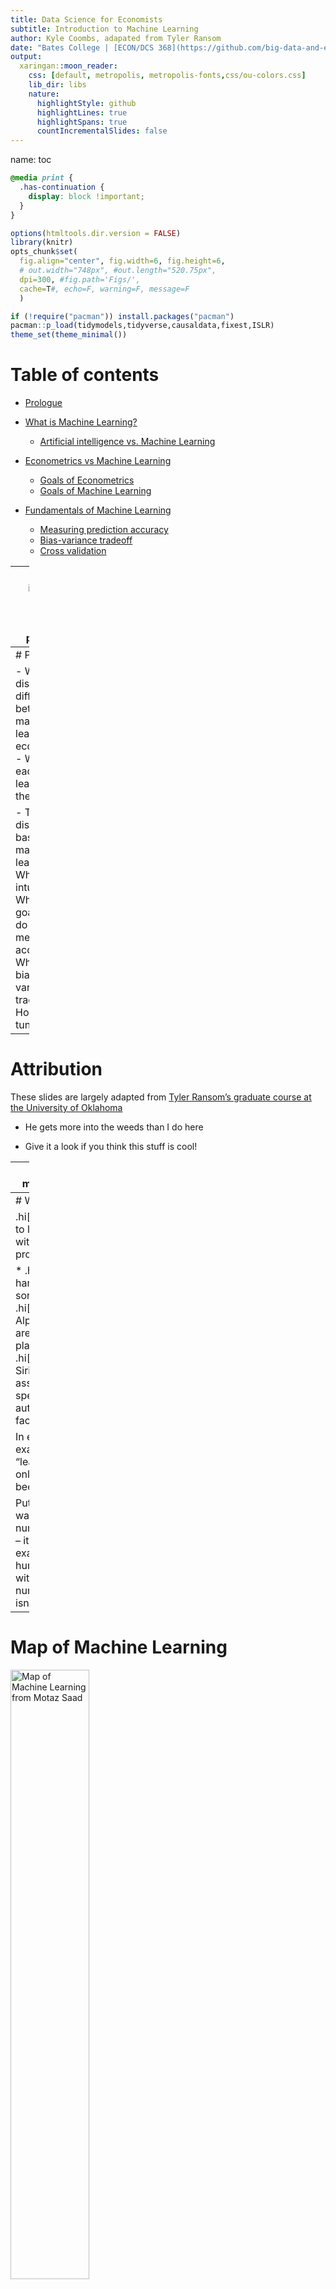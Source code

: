 ```yaml
---
title: Data Science for Economists
subtitle: Introduction to Machine Learning
author: Kyle Coombs, adapated from Tyler Ransom
date: "Bates College | [ECON/DCS 368](https://github.com/big-data-and-economics)"
output:
  xaringan::moon_reader:
    css: [default, metropolis, metropolis-fonts,css/ou-colors.css] 
    lib_dir: libs
    nature:
      highlightStyle: github
      highlightLines: true
      highlightSpans: true
      countIncrementalSlides: false
---
```

name: toc

```css
@media print {
  .has-continuation {
    display: block !important;
  }
}
```

```r
options(htmltools.dir.version = FALSE)
library(knitr)
opts_chunk$set(
  fig.align="center", fig.width=6, fig.height=6, 
  # out.width="748px", #out.length="520.75px",
  dpi=300, #fig.path='Figs/',
  cache=T#, echo=F, warning=F, message=F
  )

if (!require("pacman")) install.packages("pacman")
pacman::p_load(tidymodels,tidyverse,causaldata,fixest,ISLR)
theme_set(theme_minimal())
```

# Table of contents

- [Prologue](#prologue)

- [What is Machine Learning?](#what-is-ml)
  - [Artificial intelligence vs. Machine Learning](#ai-vs-ml)

- [Econometrics vs Machine Learning](#econometrics-vs-ml)
  - [Goals of Econometrics](#goals-of-econometrics)
  - [Goals of Machine Learning](#goals-of-machine-learning)
  
- [Fundamentals of Machine Learning](#fundamentals-of-ml)
  - [Measuring prediction accuracy](#measuring-prediction-accuracy)
  - [Bias-variance tradeoff](#bias-variance-tradeoff)
  - [Cross validation](#cross-validation)

---
class: inverse, center, middle
name: prologue 

# Prologue

---
# Prologue

- We'll discuss the differences between machine learning and econometrics
  - What can each camp learn from the other?

- Today we'll discuss the basics of machine learning
  - What is the intuition?
  - What are the goals? How do we measure accuracy?
  - What is the bias-variance tradeoff?
  - How do we tune models?

---
# Attribution

These slides are largely adapted from [Tyler Ransom's graduate course at the University of Oklahoma](https://raw.githack.com/tyleransom/DScourseS23/master/LectureNotes/19-Intro-ML/19slides.html#1)

- He gets more into the weeds than I do here

- Give it a look if you think this stuff is cool!

---
class: inverse, center, middle
name: what-is-ml

# What is Machine Learning?

---
# What is Machine Learning?

.hi[ML:] Allowing computers to learn for themselves without being explicitly programmed

* .hi[USPS:] Computers read handwritten addresses and sort mail accordingly
* .hi[Google:] AlphaGo, AlphaZero (computers that are world-class chess, go players)
* .hi[Apple/Amazon/Microsoft:] Siri, Alexa, Cortana voice assistants understand speech
* .hi[Facebook:] automatically finds and tags faces in a photo

In each of the above examples, the machine is "learning" to do something only humans had previously been able to do

Put differently, the machine was not programmed to read numbers or recognize voices -- it was given a bunch of examples of numbers and human voices and came up with a way to predict what's a number or a voice and what isn't

---
# Map of Machine Learning

<div align="center">
<img src="imgs/mksaad_ml_models.jpg" alt='Map of Machine Learning from Motaz Saad' width='50%' height='50%'>
</div>

Map of Machine Learning from [Motaz Saad](https://mksaad.wordpress.com/2019/12/07/the-map-of-the-machine-learning-world/). We'll do trees, forests, and penalization!

---
name: ai-vs-ml
# Artificial intelligence vs. Machine Learning

.hi[AI:] Constructing machines (robots, computers) to think and act like human beings

Thus, machine learning is a (large) subset of AI

<div align="center">
<img src="imgs/mksaad_ai_to_ml.jpg" alt='ML is within AI' width='50%' height='50%'>
</div>

Map of AI to Machine Learning from [Motaz Saad](https://mksaad.wordpress.com/2019/12/07/the-map-of-the-machine-learning-world/). 

---
class: inverse, center, middle
name: econometrics-vs-ml

# Econometrics vs. Machine Learning

---

# Econometrics vs. Machine Learning

* .hi[Econometrics] is all about understanding the causal relationship between a policy variable $x$ and an outcome $y$

* .hi[Machine Learning] is all about maximizing out-of-sample prediction

* .hi[Econometrics] is all about finding $\hat{\beta}$

* .hi[Machine Learning] is all about finding $\hat{y}$


---
# Important questions

- How we can combine the tools of economic theory, econometrics, and ML to build better empirical economic models?

    - Answers come from various lectures given by [Susan Athey](https://www.gsb.stanford.edu/faculty-research/faculty/susan-athey), who is an economics professor at Stanford and who is the foremost expert in these matters 
    
    - A nice podcast on the topic is available [here (11/16/2012 episode)](https://itunes.apple.com/us/podcast/uw-cse-colloquia-university-washington-computer-science/id431501588?mt=2&i=1000124767619)

- In what ways do econometrics and machine learning differ? 

    - It helps to lay out exactly what the strengths of limitations of each approach is, so that we know what the comparative advantage is of each

---
name: goals-of-econometrics
# Goal of econometrics

The goal of econometrics is to make counterfactual predictions:

- What *would happen* to a child's test scores if she were assigned to a smaller class?

- What *would happen* to a child's lifetime earnings if she were moved to a higher mobility neighborhood? 

- What *would happen* to labor supply if the earned income tax credit were increased?

- Knowing the counterfactual requires being able to measure a .hi[causal effect]

    - i.e. "the goal of econometrics is to find $\hat{\beta}$" where here we mean $\hat{\beta}$ to be the causal impact of $X$ on $y$
    
- Being able to measure a causal effect requires making assumptions. That's what economics is all about!

---
# Primary statistical concern of 'metrics

- A primary _statistical_ concern of econometrics is sampling error

    - In other words, the goal is to quantify the uncertainty around $\hat{\beta}$ due to randomness in the sampling of the population 
    
    - This is the infamous standard error that econometricians obsess over

- One wild thing about econometrics is that there is (almost) no formal attention paid to model misspecification error! 

    - The functional form and specification of the model are assumed to be 100% correct, such that the only error that remains is the sampling error
    
    - Sampling error is what generates the standard errors that we use in our hypothesis testing

---
name: goals-of-ml
# Goal of machine learning

- In contrast, the goal of machine learning is to come up with the best possible out-of-sample prediction 

    - Or the primary concern of machine learning being $\hat{y}$

- To get this prediction, a lot of effort is spent on validating many possible models

- However, if the world changes in a fundamental way, the trained predictive model is no longer useful!


---
# Primary statistical concern of ML

- The primary statistical concern of machine learning is model misspecification error 

- The goal is to make sure that the best prediction is had by tuning and validating many different kinds of models 

- This is what machine learning practitioners obsess about
  
- Concepts:

  - .hi[regularization] (i.e. penalizing overly complex models)
  - .hi[prediction accuracy] (i.e. how well does the model predict out-of-sample)
  - the .hi[bias-variance tradeoff] (i.e. the tradeoff between overly simple and overly complex models)
  - .hi[cross-validation] (i.e. tuning parameters to maximize out-of-sample fit)

---
# Example: predicting fit

Should I fit a straight line or curve through this bin scatter of age and earnings? 

```r
set.seed(1)
cps_mixtape %>%
ggplot(aes(x=age,y=re74)) + 
  stat_summary_bin(fun.y='mean',color='black',size=2,geom='point') +
  geom_smooth(method='lm',se=FALSE,color=NA) +
  geom_smooth(method='lm',formula=y~poly(x,2),se=FALSE,color=NA) +
  #geom_smooth(method='loess',se=FALSE,color=NA) + 
  #geom_point(alpha=0.2) +
  labs(title='Binscatter of Age and Earnings',x='Age',y='Earnings',caption='Source: Current Population Survey') 
```

---
# Example: Compare fits

Seems like we probably want some sort of curve

```r
set.seed(1)
cps_mixtape %>%
ggplot(aes(x=age,y=re74)) + 
  stat_summary_bin(fun.y='mean',color='black',size=2,geom='point') +
  geom_smooth(method='lm',se=FALSE,color='red') +
  #geom_text(aes(x=40,y=15000,label='Linear'),color='red',size=12) +
  geom_smooth(method='lm',formula=y~poly(x,2),se=FALSE,color='blue') +
  #geom_text(aes(x=25,y=5000,label='Quadratic'),color='blue',size=12) +
  # geom_smooth(method='loess',se=FALSE,color='purple') + 
  # geom_text(aes(x=30,y=18000,label='LOESS'),color='purple',size=12) +
  labs(title='Binscatter of Age and Earnings with fit curves',x='Age',y='Earnings',caption='Source: Current Population Survey') 
```

---
# 'metrics and ML can learn from each other

| Econometrics                                                 | Machine Learning |
|--------------------------------------------------------------|------------------|
| Less emphasis on standard errors, more emphasis on model misspecification and model selection | Find ways to obtain causal estimates from observational data that still predict well out-of-sample |
| Do more model validation (e.g. [Delavande and Zafar, 2019](https://www.journals.uchicago.edu/doi/abs/10.1086/701808))    | Figure out how to implement methods like instrumental variables in machine learning models |
| Use more types of data   | (e.g. better click prediction leveraging quasi-experimental or experimental data) |
| Test assumptions that come baked-in to models                |  |

(Each cell is what the one field can learn from the other)

---
# Machine learning methods in economics

- .hi[Decision trees]: which variables give me the best prediction?
  - .hi[Random Forests]: (roughly) aggregate your trees to get better predictions
  - Example: [Kleinberg et al. (2018)](https://academic.oup.com/qje/article-abstract/133/1/237/4095198) use trees + qausirandom assignment of judges to predict optimal bail decisions that minimize crime to assess "mistakes" by judges

- .hi[Causal Forests]: split the sample to see how varied the causal effects of a treatment are?
  - Extension of random forests to causal inference
  - Sometimes leverages .hi[bootstrapping]
  - Example: [Jon Davis and Sara Heller (2017)](https://www.aeaweb.org/articles?id=10.1257/aer.p20171000) estimate how treatment effects vary for at-risk youth in a summer job program

- .hi[Regression penalization]: which of all these variables do I put in my regression?
  - .hi[LASSO:] penalizes the sum of the absolute values of coefficients in model
  - .hi[Ridge:] penalizes the sum of the squared values of coefficients in model
  - Example: [Derenoncourt (2022)](https://pubs.aeaweb.org/doi/pdfplus/10.1257/aer.20200002) predicts historical Black migration patterns to estimate the effect of the Great Migration on upward mobility in black communities

---
class: inverse, center, middle
name: fundamentals-of-ml

# Fundamentals of Machine Learning

---
# Objective of Machine Learning
The fundamental objective is to maximize out-of-sample "fit"

* But how is this possible given that -- by definition -- we don't see what's not in our sample?

* **Solution:** Pick functions that predict well in-sample, but penalize them from being too complex

* .hi[Overfitting] means you focused too much on in-sample fit and get poor out-of-sample fit

* .hi[Regularization] is the tool by which in-sample fit is penalized, i.e. regularization prevents overfitting

---
# Not the objective of ML

<div align="center">
<img src="imgs/xkcd_ml_system.png" alt='' width='50%' height='50%'>
</div>

Taken from the always poignant [XKCD](https://xkcd.com/1838/). Sometimes it's hard to tell what's going on inside the black box!


---
# Elements of Machine Learning

1. .hi[Loss function] (measures how well a particular algorithm predicts in- or out-of-sample)
2. .hi[Algorithm] (a way to generate prediction rules in-sample that can generate to out-of-sample)
3. .hi[Training data] (the sample on which the algorithm estimates)
4. .hi[Validation data] (the sample on which algorithm tuning occurs)
5. .hi[Test data] (the "out-of-sample" data which is used to measure predictive power on unseen cases)

The algorithm typically comes with .hi[tuning parameters] which are ways to regularize the in-sample fit

.hi[Cross-validation] is how tuning parameters are chosen

---
# Typical ML workflow

1. Split a dataset into a train and test set or training, validation, and test set
  - Do not touch the "test" or "holdout" data until the very end of analysis

2. Train a model on the training set

3. Validate the model on the validation set based by measuring the prediction accuracy
  - Ideally you find ways to cross-validate

4. Tune model parameters to minimize some "loss" function on the validation set
  - Could be to minimize out-of-sample MSE, in-sample MSE, or a mix

5. Take the best model and make predictions using the test data

Lots of little deviations to the above! 

---
# Example

* Suppose you want to predict a person's earnings using Current Population Survey data

* You have a large number of relevant variables

* What would you do?

    * You would also want to have a model that you can estimate
    
    * You probably want to have a model that can detect non-linear relationships (like a USPS handwriting reader)
    
    * And a model that will predict well out-of-sample

```r
data('cps_mixtape')
cps_mixtape <- cps_mixtape %>% mutate(id=row_number()) %>% dplyr::relocate(id) 
head(cps_mixtape,5)
```

---
# Test vs. Train

```r
set.seed(1)
cps_split <- rsample::initial_split(cps_mixtape, prop = 0.5)
cps_train <- rsample::training(cps_split)
cps_test <- rsample::testing(cps_split)
```

* Above I split the sample into a training and test set using syntax from **rsample**

* The training set is used to estimate the model

* The test set is used to see how well the model predicts out-of-sample

* All these functions do is create two random subsamples and reskins them

---
# Option 1: separate dummies for people

```r
dummies <- feols(re74 ~ 0 | id, data = cps_train)
cps_train<-mutate(cps_train,
    pred_re74_fe = predict(dummies, newdata = cps_train), # predict earnings
    resid_re74_fe= residuals(dummies, newdata = cps_train)) %>% 
  dplyr::select(id,educ,re74,pred_re74_fe,resid_re74_fe) 
head(cps_train)
```

* What you get is a separate adulthood earnings prediction for every single person
  * Perfect in-sample prediction! 

---
# Option 1: new person from test?

```r
cps_test <- mutate(cps_test,
    pred_re74_fe=predict(dummies,newdata=cps_test),
    resid_re74_fe=re74-pred_re74_fe) %>%
  dplyr::select(id,educ,re74,pred_re74_fe,resid_re74_fe) 
head(cps_test,5)
```

* But what to do when given a new person that's not in the sample?

* This prediction will have horrible out-of-sample fit, even though it has perfect in-sample fit

* This is a classic case of .hi[overfitting]

* We say that this predictionton has .hi[high variance] (i.e. the algorithm thinks random noise is something that is important to the model)

---
# Option 2: as a function of education

* Let's use education (highest grade completed) as a predictor

```r
education <- feols(re74 ~ educ, data = cps_train)
cps_train <- mutate(cps_train,
    pred_re74_educ = predict(education, newdata = cps_train),
    resid_re75_educ=residuals(education,newdata = cps_train)) %>% 
  dplyr::select(id,re74,educ,pred_re74_fe,pred_re74_educ) 
head(cps_train)
```

* The in sample fit is pretty bad -- it returns the average earnings for a person of a given education level

---
# Option 2: add a new person

But if we add a new person, then it can make a prediction, just inaccurately

```r
cps_test <- mutate(cps_test,
    pred_re74_educ = predict(education, newdata = cps_test),
      resid_re75_educ=residuals(education,newdata = cps_test)) %>% 
  dplyr::select(id,educ,re74,educ,pred_re74_fe,pred_re74_educ) 
head(cps_test) 
```

* Out of sample it can return a value, but it is way off

* This algorithm will result in .hi[underfitting] because the functional form and variables used for prediction are too simple

* We say that this prediction has .hi[high bias] (i.e. the algorithm does not think enough variation is important to the model)

---
name: bias-variance-tradeoff
# Bias-variance tradeoff

The .hi[bias-variance tradeoff] is between a model that is too simple and a model that is too complex
.small[
  - Too complex models will "hallucinate" random noise as being important (high variance)
  - Too simple models will not generalize to new datasets/samples (high bias)
  - The way to optimally trade off bias and variance is via .hi[regularization]
]

.center[
```r

knitr::include_graphics("imgs/biasVarianceHTFp194.png")
```
]

---
name: measuring-prediction-accuracy
# Prediction accuracy of continuous $y$

\begin{align*}
\text{Mean Squared Error (MSE)} &= \frac{1}{N}\sum_i (y_i - \hat{y}_i)^2 \\
\text{Root Mean Squared Error (RMSE)} &= \sqrt{\frac{1}{N}\sum_i (y_i - \hat{y}_i)^2} \\
\text{Mean Absolute Error (MAE)} &= \frac{1}{N}\sum_i \left|y_i - \hat{y}_i\right|
\end{align*}
where $N$ is the sample size

```r
bind_rows(list('In/Train'=cps_train, 'Out/Test'=cps_test),.id='sample') %>%
  group_by(sample) %>%
  summarise(`MSE Fixed Effect` = mean((re74 - pred_re74_fe)^2),
    `MSE Education` = mean((re74 - pred_re74_educ)^2),
    `Root MSE Fixed Effect` = sqrt(`MSE Fixed Effect`),
    `Root MSE Education` = sqrt(`MSE Education`)) %>%
  knitr::kable(digits=2,format.args=list(big.mark=","))
```

.footnote[See end of slides for prediction with a binary $y$.]

---
name: cross-validation
# Cross validation

How do we decide what level of complexity our algorithm should be, especially when we can't see out-of-sample?

The answer is we choose values of the .hi[tuning parameters] that maximize out-of-sample prediction 

For example:

- .hi[Decision Trees]: the maximum depth of the tree or the min. number of observations within leaves

- .hi[Random Forests]: the same as decision trees plus the number of trees (bootstrap samples) in the forest

- .hi[Regression penalization]: the $\lambda$ that comes in front of LASSO, Ridge, and elastic net regularization

- There are many, many more!

---
# Splitting the sample
To peform cross-validation, one needs to split the sample. There are differing opinions:

Camp A ("Holdout")


1. Training data (~70%)
1. Test ("holdout") data (~30%)

Camp B ("Cross-validation")


1. Training data (~60%)
1. Validation data (~20%)
1. Test data (~20%)

Sample is split randomly to how it was generated (e.g. if it's panel data, sample *units*, not observations)

It is ideal to follow the "Cross-validation" camp, but in cases where you don't have many observations (training examples), you may have to go the "Holdout" route.

---
# Test/train/hold-out in Kleinberg et al.

```r
knitr::include_graphics("imgs/test_vs_train_kleinberg.png")
```

This shows the way the New York City data were randomly partitioned to do ML predictions of optimal bail decisions using data of judicial decisions in New York City. Source: Kleinberg et al. (2019) "Human Decisions and Machine Predictions"

---
# k-fold cross-validation

- To avoid overfitting one particular sample, it is usually better to do the cross validation multiple times. 

- To do so, we take the 80% training-plus-validation sample and randomly divide it into the 60/20 components k number of times. Typically k is between 3 and 10. (See graphic below)

.center[
```r
knitr::include_graphics("imgs/k-foldCV.png")
```
]

---
class: inverse, center, middle

# Next lecture: Decision Trees and Judicial Decisions
<html><div style='float:left'></div><hr color='#EB811B' size=1px width=796px></html>

```r
infile=knitr::current_input() %>% str_replace(".Rmd", ".html")
#infile = list.files(pattern = '.html')
pagedown::chrome_print(input = infile, timeout = 100)
print(infile)
```


---
# Prediction accuracy of binary $y$

The .hi[confusion matrix] which compares how often $y$ and $\hat{y}$ align (i.e. for what fraction of cases $\hat{y} = 0$ when $y = 0$)

|   |  $\hat{y}$ |   | 
|--|--|--|
|  $y$ |  0 |  1 | 
|  0 |  True negative |  False positive | 
|  1 |  False negative |  True positive | 

Where are Type I and Type II errors in a confusion matrix?

--
- .hi[Type I error]: false positive (i.e. $\hat{y} = 1$ when $y = 0$)
- .hi[Type II error]: false negative (i.e. $\hat{y} = 0$ when $y = 1$)

The three most commonly used quantities that are computed from the confusion matrix are:

1. .hi[sensitivity or recall:] fraction of $y = 1$ have $\hat{y} = 1$ ? (What is the true positive rate?)
2. .hi[specificity:] fraction of $y = 0$ have $\hat{y} = 0$ ? (What is the true negative rate?)
3. .hi[precision:] fraction of $\hat{y} = 1$ have $y = 1$ ? (What is the rate at which positive predictions are true?)

The goal is to trade off Type I and Type II errors in classification<sup>1</sup>

.footnote[<sup>1</sup> The most common way to quantify this tradeoff is $F1$ score. Check Tyler Ransom's slides for more on different metrics in the confusion matrix.]
---
# Why use the confusion matrix?

- We do not want to "game" our accuracy measure by always predicting "negative" (or always predicting "positive")

- Consider the case of classifying emails as "spam" or "ham"
  
  - There are few "spam" messages relative to "ham" messages
  
  - If only 1% of messages are spam, we don't want to say an algorithm is superior if it always predicts "ham" correctly, but does not pin down the 1% of spam<sup>2</sup>

.footnote[<sup>2</sup> The F1 measure attempts to quantify the tradeoff between Type I and Type II errors (false negatives and false positives) that would be rampant if we were to always predict "ham" in the email example.]
